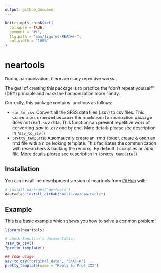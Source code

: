 ```yaml
---
output: github_document
---
```


<!-- README.md is generated from README.Rmd. Please edit that file -->

```r
knitr::opts_chunk$set(
  collapse = TRUE,
  comment = "#>",
  fig.path = "man/figures/README-",
  out.width = "100%"
)
```

# neartools

<!-- badges: start -->
<!-- badges: end -->

During harmonization, there are many repetitive works.    

The goal of creating this package is to practice the "don't repeat yourself" (DRY) principle and make the harmonization more handy.

Currently, this package contains functions as follows:

* `sav_to_csv`: Convert all the SPSS data files (*.sav*) to csv files. This conversion is needed because the maelstrom harmonization package does not read *.sav* data. This function can prevent repetitive work of converting *.sav* to *.csv* one by one. More details please see description in  `?sav_to_csv()`
* `pretty_template`: Automatically create an 'rmd' folder, create & open an rmd file with a nice looking template. This facilitates the communication with researchers & tracking the records. By default it complies an *html* file. More details please see description in  `?pretty_template()`


## Installation

You can install the development version of neartools from [GitHub](https://github.com/) with:

``` r
# install.packages("devtools")
devtools::install_github("Bolin-Wu/neartools")
```

## Example

This is a basic example which shows you how to solve a common problem:

```r
library(neartools)

# check function's documentation
?sav_to_csv()
?pretty_template()

## code usage
sav_to_csv("original_data", "SNAC-K")
pretty_template(name = "Reply to Prof XXX")
```

